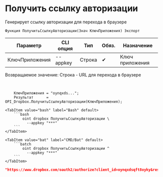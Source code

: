 ﻿---
sidebar_position: 1
---


# Получить ссылку авторизации
 Генерирует ссылку авторизации для перехода в браузере



`Функция ПолучитьСсылкуАвторизации(Знач КлючПриложения) Экспорт`

  | Параметр | CLI опция | Тип | Обяз. | Назначение |
  |-|-|-|-|-|
  | КлючПриложения | --appkey | Строка | &#x2714; | Ключ приложения |

  
  Возвращаемое значение:   Строка - URL для перехода в браузере

<br/>




```bsl title="Пример кода"
    КлючПриложения = "oynqxds...";
    Результат      = OPI_Dropbox.ПолучитьСсылкуАвторизации(КлючПриложения);
```
    

 <Tabs>
  
    <TabItem value="bash" label="Bash" default>
        ```bash
            oint dropbox ПолучитьСсылкуАвторизации \
              --appkey "***"
        ```
    </TabItem>
  
    <TabItem value="bat" label="CMD/Bat" default>
        ```batch
            oint dropbox ПолучитьСсылкуАвторизации ^
              --appkey "***"
        ```
    </TabItem>
</Tabs>


```json title="Результат"
"https://www.dropbox.com/oauth2/authorize?client_id=oynqxdsqft8oyky&response_type=code&token_access_type=offline"
```
